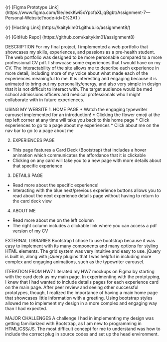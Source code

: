 {r} [Figma Prototype Link] (https://www.figma.com/file/leskKwi5xYpcfaXLjqBgbt/Assignment-7---Personal-Website?node-id=0%3A1 )

{r} [Hosting Link] (https://kaitykim01.github.io/assignment8/)

{r} [GitHub Repo] (https://github.com/kaitykim01/assignment8)

DESCRIPTION
    For my final project, I implemented a web portfolio that showcases my skills, experiences, and passions as a pre-health student. 
    The web portfolio was designed to be more personable compared to a more professional CV pdf. 
    I showcase some experiences that I would have on my CV. The interactability of the site allows me to describe each experience in more detail, including 
    more of my voice about what made each of the experiences meaningful to me. It is interesting and engaging because it is animated to bring out my personality/energy, and 
    also very simple in design that it is not difficult to interact with. The target audience would be med school admissions officers and medical professionals 
    who I might collaborate with in future experiences.

USING MY WEBSITE
1. HOME PAGE 
* Watch the engaging typewriter carousel implemented for an introduction! 
* Clicking the flower emoji at the top left corner at any time will take you back to this home page
* Click experiences to go to a page about my experiences
* Click about me on the nav bar to go to a page about me

2. EXPERIENCES PAGE 
* This page features a Card Deck (Bootstrap) that includes a hover animation which communicates the affordance that it is clickable
* Clicking on any card will take you to a new page with more details about that specific experience

3. DETAILS PAGE 
* Read more about the specific experience! 
* Interacting with the blue next/previous experience buttons allows you to read about the next experience details page without having to return to the card deck view 

4. ABOUT ME 
* Read more about me on the left column
* The right column includes a clickable link where you can access a pdf version of my CV 

EXTERNAL LIBRARIES
    Bootstrap
        I chose to use bootstrap because it was easy to implement with its many components and many options for styling HTML elements.
        The grid system was very intuitive and easy to use. 
        jQuery is built in, along with jQuery plugins that I was helpful in including more complex and engaging animations, such as the typewriter carousel. 

ITERATION FROM HW7
    I iterated my HW7 mockups on Figma by starting with the card deck as my main page. In experimenting with the prototyping, I knew that I had wanted to include 
    details pages for each experience card on the main page. After peer review and seeing other successful prototypes, though, I realized the importance of having a 
    main home page that showcases little information with a greeting. Using bootstrap styles allowed me to implement my design in a more complex and engaging way than I had expected.

MAJOR CHALLENGES 
    A challenge I had in implementing my design was getting familiarized with Bootstrap, as I am new to programming in HTML/CSS/JS. 
    The most difficult concept for me to understand was how to include the correct plug in source codes and set up the head environment. 